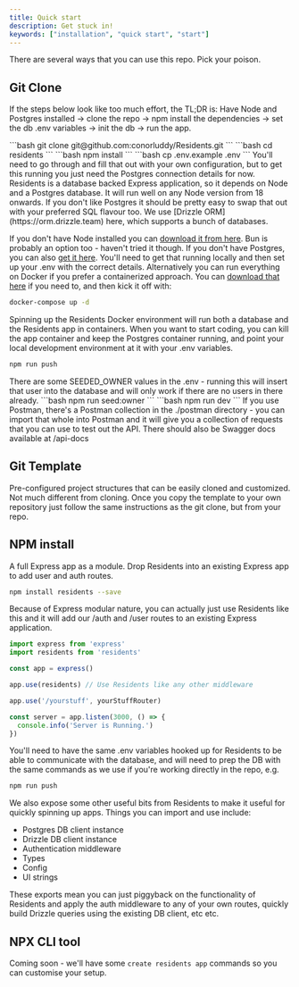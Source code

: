 ```yaml
---
title: Quick start
description: Get stuck in!
keywords: ["installation", "quick start", "start"]
---
```


There are several ways that you can use this repo. Pick your poison.

<CardGrid>

  <Card
    subtitle="Github"
    title="Git Clone"
    description="Standard procedure. Clone the repo and evolve it into whatever you need. Click for further instruction."
    href="#git-clone"
  />

  <Card
    subtitle="Github"
    title="Git Template"
    description="Pre-configured project structures that can be easily cloned and customized. Not much different from cloning."
    href="#git-template"
  />

  <Card
    subtitle="NPM"
    title="NPM install"
    description="A full Express app as a module. Drop Residents into an existing Express app to add user and auth routes."
    href="#npm-install"
  />

  <Card
    subtitle="NPM [WIP]"
    title="NPX CLI tool"
    description="Coming soon - we'll have some `create residents app` commands so you can customise your setup."
    href="#npx-cli-tool"
  />

</CardGrid>

## Git Clone

If the steps below look like too much effort, the TL;DR is: Have Node and Postgres installed -> clone the repo -> npm install the dependencies -> set the db .env variables -> init the db -> run the app.

<Step>
<StepItem title="Clone the Repository">
```bash
git clone git@github.com:conorluddy/Residents.git
```
</StepItem>
<StepItem title="Jump into the working directory">
```bash
cd residents
```
</StepItem>
<StepItem title="Install the dependencies">
```bash
npm install
```
</StepItem>
<StepItem title="Copy the example env file">
```bash
cp .env.example .env
```
You'll need to go through and fill that out with your own configuration, but to get this running you just need the Postgres connection details for now.
</StepItem>
<StepItem title="Set up prerequisites">
Residents is a database backed Express application, so it depends on Node and a Postgres database. It will run well on any Node version from 18 onwards. If you don't like Postgres it should be pretty easy to swap that out with your preferred SQL flavour too. We use [Drizzle ORM](https://orm.drizzle.team) here, which supports a bunch of databases.

If you don't have Node installed you can [download it from here](https://nodejs.org/en/download/package-manager). Bun is probably an option too - haven't tried it though.
</StepItem>
<StepItem title="Set up Postgres">
If you don't have Postgres, you can also [get it here](https://www.postgresql.org/download/). You'll need to get that running locally and then set up your .env with the correct details.
</StepItem>
<StepItem title="Docker (alternative) option">
Alternatively you can run everything on Docker if you prefer a containerized approach. You can [download that here](https://www.docker.com/products/docker-desktop/) if you need to, and then kick it off with:
```bash
docker-compose up -d
```
Spinning up the Residents Docker environment will run both a database and the Residents app in containers. When you want to start coding, you can kill the app container and keep the Postgres container running, and point your local development environment at it with your .env variables.
</StepItem>
<StepItem title="Prepare the database tables">
```bash
npm run push
```
</StepItem>
<StepItem title="Insert the first user [Optional]">
There are some SEEDED_OWNER values in the .env - running this will insert that user into the database and will only work if there are no users in there already.
```bash
npm run seed:owner
```
</StepItem>
<StepItem title="Run the dev environment">
```bash
npm run dev
```
</StepItem>
<StepItem title="Play around and start extending">
If you use Postman, there's a Postman collection in the ./postman directory - you can import that whole into Postman and it will give you a collection of requests that you can use to test out the API. There should also be Swagger docs available at /api-docs
</StepItem>
</Step>

## Git Template
Pre-configured project structures that can be easily cloned and customized. Not much different from cloning. Once you copy the template to your own repository just follow the same instructions as the git clone, but from your repo.


## NPM install


A full Express app as a module. Drop Residents into an existing Express app to add user and auth routes. 

```bash
npm install residents --save
```

Because of Express modular nature, you can actually just use Residents like this and it will add our /auth and /user routes to an existing Express application.

```ts
import express from 'express'
import residents from 'residents'

const app = express()

app.use(residents) // Use Residents like any other middleware

app.use('/yourstuff', yourStuffRouter)

const server = app.listen(3000, () => {
  console.info('Server is Running.')
})
```

You'll need to have the same .env variables hooked up for Residents to be able to communicate with the database, and will need to prep the DB with the same commands as we use if you're working directly in the repo, e.g.

```bash
npm run push
```


We also expose some other useful bits from Residents to make it useful for quickly spinning up apps. Things you can import and use include:

- Postgres DB client instance
- Drizzle DB client instance
- Authentication middleware
- Types
- Config
- UI strings 

These exports mean you can just piggyback on the functionality of Residents and apply the auth middleware to any of your own routes, quickly build Drizzle queries using the existing DB client, etc etc.


## NPX CLI tool
Coming soon - we'll have some `create residents app` commands so you can customise your setup.
